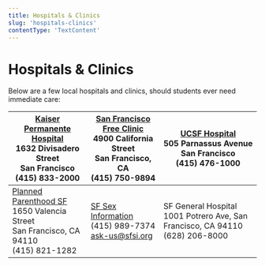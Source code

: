 ```yaml
---
title: Hospitals & Clinics
slug: 'hospitals-clinics'
contentType: 'TextContent'
---
```


# Hospitals & Clinics

Below are a few local hospitals and clinics, should students ever need immediate care:

| [Kaiser Permanente Hospital](https://thrive.kaiserpermanente.org/care-near-you/northern-california/sanfrancisco/locations/1635-divisadero-2/)<br />1632 Divisadero Street<br />San Francisco<br />(415) 833-2000          | [San Francisco Free Clinic](https://sffc.org/)<br />4900 California Street<br />San Francisco, CA<br />(415) 750-9894 | [UCSF Hospital](https://www.ucsfhealth.org/)<br />505 Parnassus Avenue<br />San Francisco<br />(415) 476-1000 |
| ------------------------------------------------------------------------------------------------------------------------------------------------------------------------------------------------------------------------- | --------------------------------------------------------------------------------------------------------------------- | ------------------------------------------------------------------------------------------------------------- |
| [Planned Parenthood SF](https://www.plannedparenthood.org/health-center/california/san-francisco/94110/san-francisco-health-center-3997-90200)<br />1650 Valencia Street<br />San Francisco, CA 94110<br />(415) 821-1282 | [SF Sex Information](http://sfsi.org/)<br />(415) 989-7374<br />ask-us@sfsi.org                                       | SF General Hospital<br />1001 Potrero Ave, San Francisco, CA 94110<br />(628) 206-8000                        |

